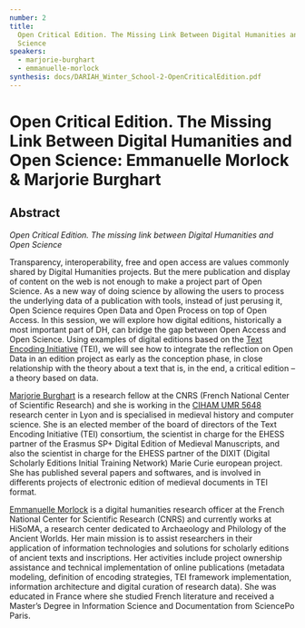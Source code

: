```yaml
---
number: 2
title:
  Open Critical Edition. The Missing Link Between Digital Humanities and Open
  Science
speakers:
  - marjorie-burghart
  - emmanuelle-morlock
synthesis: docs/DARIAH_Winter_School-2-OpenCriticalEdition.pdf
---
```


# Open Critical Edition. The Missing Link Between Digital Humanities and Open Science: Emmanuelle Morlock &amp; Marjorie Burghart

## Abstract

_Open Critical Edition. The missing link between Digital Humanities and Open
Science_

Transparency, interoperability, free and open access are values commonly shared
by Digital Humanities projects. But the mere publication and display of content
on the web is not enough to make a project part of Open Science. As a new way of
doing science by allowing the users to process the underlying data of a
publication with tools, instead of just perusing it, Open Science requires Open
Data and Open Process on top of Open Access. In this session, we will explore
how digital editions, historically a most important part of DH, can bridge the
gap between Open Access and Open Science. Using examples of digital editions
based on the [Text Encoding Initiative](http://www.tei-c.org/index.xml) (TEI),
we will see how to integrate the reflection on Open Data in an edition project
as early as the conception phase, in close relationship with the theory about a
text that is, in the end, a critical edition – a theory based on data.

<Download download="docs/2.1-Open-Critical-Edition.pdf" />

<Speakers>

<Speaker speaker="marjorie-burghart">

[Marjorie Burghart](http://marjorie.burghart.online.fr/?q=en) is a research
fellow at the CNRS (French National Center of Scientific Research) and she is
working in the [CIHAM UMR 5648](http://ciham.ish-lyon.cnrs.fr/) research center
in Lyon and is specialised in medieval history and computer science. She is an
elected member of the board of directors of the Text Encoding Initiative (TEI)
consortium, the scientist in charge for the EHESS partner of the Erasmus SP+
Digital Edition of Medieval Manuscripts, and also the scientist in charge for
the EHESS partner of the DIXIT (Digital Scholarly Editions Initial Training
Network) Marie Curie european project. She has published several papers and
softwares, and is involved in differents projects of electronic edition of
medieval documents in TEI format.

</Speaker>

<Speaker speaker="emmanuelle-morlock">

[Emmanuelle Morlock](http://www.hisoma.mom.fr/annuaire/morlock-emmanuelle) is a
digital humanities research officer at the French National Center for Scientific
Research (CNRS) and currently works at HiSoMA, a research center dedicated to
Archaeology and Philology of the Ancient Worlds. Her main mission is to assist
researchers in their application of information technologies and solutions for
scholarly editions of ancient texts and inscriptions. Her activities include
project ownership assistance and technical implementation of online publications
(metadata modeling, definition of encoding strategies, TEI framework
implementation, information architecture and digital curation of research data).
She was educated in France where she studied French literature and received a
Master’s Degree in Information Science and Documentation from SciencePo Paris.

</Speaker>

</Speakers>
